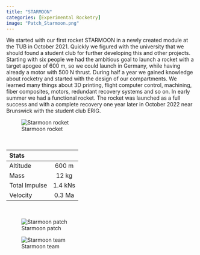 ---
title: "STARMOON"
categories: [Experimental Rocketry]
image: "Patch_Starmoon.png"
---

We started with our first rocket STARMOON in a newly created module at the TUB in October 2021. Quickly we figured with the university that we should found a student club for further developing this and other projects. 
Starting with six people we had the ambitious goal to launch a rocket with a target apogee of 600 m, so we could launch in Germany, while having already a motor with 500 N thrust. 
During half a year we gained knowledge about rocketry and started with the design of our compartments. We learned many things about 3D printing, flight computer control, machining, fiber composites, motors, redundant recovery systems and so on. 
In early summer we had a functional rocket. The rocket was launched as a full success and with a complete recovery one year later in October 2022 near Brunswick with the student club ERIG. 


![Starmoon rocket](Starmoon.jpg)

<br/>

| Stats        |                |
| :---         |     :---:      |
| Altitude     | 600 m          |
| Mass         | 12 kg          |
| Total Impulse | 1.4 kNs       |
| Velocity     | 0.3 Ma         |

<br/>

::: {layout=[[10,-2,20]]  layout-valign="center"}
![Starmoon patch](Patch_Starmoon.png)

![Starmoon team](Team_Starmoon.jpg)
:::
